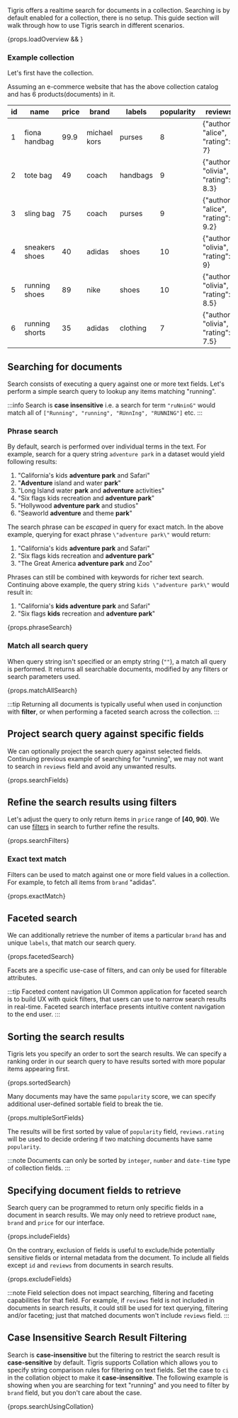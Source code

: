 
Tigris offers a realtime search for documents in a collection. Searching is by default enabled for a
collection, there is no setup. This guide section will walk through how to use Tigris search in
different scenarios.

<div>{props.loadOverview && <SearchOverview />}</div>

### Example collection

Let's first have the collection.

<AsyncCodeBlock
  codeLang={props.codeLang}
  defaultExample={props.createCollection}
  asyncExample={props.asyncCreateCollection}
/>

Assuming an e-commerce website that has the above collection catalog and has 6 products(documents) in it.

| id  | name           | price | brand        | labels   | popularity | reviews                             |
| --- | -------------- | ----- | ------------ | -------- | ---------- | ----------------------------------- |
| 1   | fiona handbag  | 99.9  | michael kors | purses   | 8          | {"author": "alice", "rating": 7}    |
| 2   | tote bag       | 49    | coach        | handbags | 9          | {"author": "olivia", "rating": 8.3} |
| 3   | sling bag      | 75    | coach        | purses   | 9          | {"author": "alice", "rating": 9.2}  |
| 4   | sneakers shoes | 40    | adidas       | shoes    | 10         | {"author": "olivia", "rating": 9}   |
| 5   | running shoes  | 89    | nike         | shoes    | 10         | {"author": "olivia", "rating": 8.5} |
| 6   | running shorts | 35    | adidas       | clothing | 7          | {"author": "olivia", "rating": 7.5} |

## Searching for documents

Search consists of executing a query against one or more text fields. Let's perform a simple search query to
lookup any items matching "running".

<AsyncCodeBlock
  codeLang={props.codeLang}
  defaultExample={props.simpleSearch}
  asyncExample={props.asyncSimpleSearch}
/>

:::info
Search is **case insensitive** i.e. a search for term `"ruNninG"` would match all of `["Running", "running", "RUnnIng", "RUNNING"]` etc.
:::

### Phrase search

By default, search is performed over individual terms in the text. For example, search for a
query string `adventure park` in a dataset would yield following results:

1. "California's kids **adventure park** and Safari"
2. "**Adventure** island and water **park**"
3. "Long Island water **park** and **adventure** activities"
4. "Six flags kids recreation and **adventure park**"
5. "Hollywood **adventure park** and studios"
6. "Seaworld **adventure** and theme **park**"

The search phrase can be _escaped_ in query for exact match. In the above example, querying for exact
phrase `\"adventure park\"` would return:

1. "California's kids **adventure park** and Safari"
2. "Six flags kids recreation and **adventure park**"
3. "The Great America **adventure park** and Zoo"

Phrases can still be combined with keywords for richer text search. Continuing above example,
the query string `kids \"adventure park\"` would result in:

1. "California's **kids adventure park** and Safari"
2. "Six flags **kids** recreation and **adventure park**"

<CodeBlock language={props.codeLang}>{props.phraseSearch}</CodeBlock>

### Match all search query

When query string isn't specified or an empty string (`""`), a match all query is performed.
It returns all searchable documents, modified by any filters or search parameters used.

<CodeBlock language={props.codeLang}>{props.matchAllSearch}</CodeBlock>

:::tip
Returning all documents is typically useful when used in conjunction with **filter**, or when
performing a faceted search across the collection.
:::

## Project search query against specific fields

We can optionally project the search query against selected fields. Continuing previous example of
searching for "running", we may not want to search in `reviews` field and avoid any
unwanted results.

<CodeBlock language={props.codeLang}>{props.searchFields}</CodeBlock>

## Refine the search results using filters

Let's adjust the query to only return items in `price` range of **[40, 90)**. We can use
[filters](../query/#filter) in search to further refine the results.

<CodeBlock language={props.codeLang}>{props.searchFilters}</CodeBlock>

### Exact text match

Filters can be used to match against one or more field values in a collection. For example, to
fetch all items from `brand` "adidas".

<CodeBlock language={props.codeLang}>{props.exactMatch}</CodeBlock>

## Faceted search

We can additionally retrieve the number of items a particular `brand` has and unique `labels`,
that match our search query.

<CodeBlock language={props.codeLang}>{props.facetedSearch}</CodeBlock>

Facets are a specific use-case of filters, and can only be used for filterable attributes.

:::tip Faceted content navigation UI
Common application for faceted search is to build UX with quick filters, that users can use
to narrow search results in real-time. Faceted search interface presents intuitive content
navigation to the end user.
:::

## Sorting the search results

Tigris lets you specify an order to sort the search results. We can specify a ranking order in our
search query to have results sorted with more popular items appearing first.

<CodeBlock language={props.codeLang}>{props.sortedSearch}</CodeBlock>

Many documents may have the same `popularity` score, we can specify additional user-defined sortable
field to break the tie.

<CodeBlock language={props.codeLang}>{props.multipleSortFields}</CodeBlock>

The results will be first sorted by value of `popularity` field, `reviews.rating` will be used to
decide ordering if two matching documents have same `popularity`.

:::note
Documents can only be sorted by `integer`, `number` and `date-time` type of collection fields.
:::

## Specifying document fields to retrieve

Search query can be programmed to return only specific fields in a document in search results. We
may only need to retrieve product `name`, `brand` and `price` for our interface.

<CodeBlock language={props.codeLang}>{props.includeFields}</CodeBlock>

On the contrary, exclusion of fields is useful to exclude/hide potentially sensitive fields or
internal metadata from the document. To include all fields except `id` and `reviews` from documents
in search results.

<CodeBlock language={props.codeLang}>{props.excludeFields}</CodeBlock>

:::note
Field selection does not impact searching, filtering and faceting capabilities for that field. For
example, if `reviews` field is not included in documents in search results, it could still be used
for text querying, filtering and/or faceting; just that matched documents won't include `reviews`
field.
:::

## Case Insensitive Search Result Filtering

Search is **case-insensitive** but the filtering to restrict the search result is **case-sensitive** by default. Tigris supports
Collation which allows you to specify string comparison rules for filtering on text fields. Set the case to `ci` in the
collation object to make it **case-insensitive**. The following example is showing when you are searching for text "running"
and you need to filter by `brand` field, but you don't care about the case.

<CodeBlock language={props.codeLang}>{props.searchUsingCollation}</CodeBlock>
